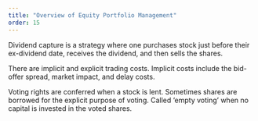 ```yaml
---
title: "Overview of Equity Portfolio Management"
order: 15
---
```


Dividend capture is a strategy where one purchases stock just before their ex-dividend date, receives the dividend, and then sells the shares.

There are implicit and explicit trading costs. Implicit costs include the bid-offer spread, market impact, and delay costs.

Voting rights are conferred when a stock is lent. Sometimes shares are borrowed for the explicit purpose of voting. Called 'empty voting' when no capital is invested in the voted shares.
